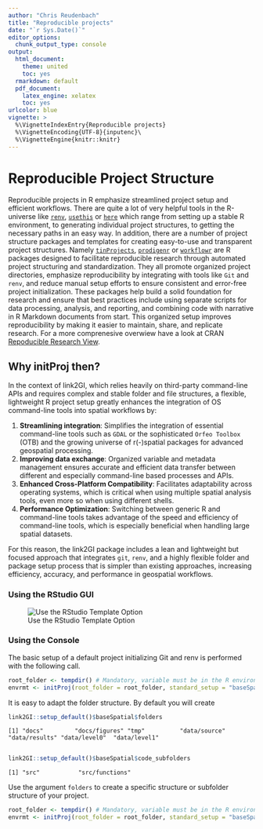 ```yaml
---
author: "Chris Reudenbach"
title: "Reproducible projects"
date: "`r Sys.Date()`"
editor_options:
  chunk_output_type: console
output:
  html_document: 
    theme: united
    toc: yes
  rmarkdown: default
  pdf_document:
    latex_engine: xelatex
    toc: yes
urlcolor: blue
vignette: >
  %\VignetteIndexEntry{Reproducible projects}
  %\VignetteEncoding{UTF-8}{inputenc}\
  %\VignetteEngine{knitr::knitr}
---
```




# Reproducible Project Structure

Reproducible projects in R emphasize streamlined project setup and efficient workflows. There are quite a lot of very helpful tools in the R-universe like [`renv`](https://cran.r-project.org/package=renv), [`usethis`](https://cran.r-project.org/package=usethis) or [`here`](https://cran.r-project.org/package=here) which range from setting up a stable R environment, to generating individual project structures, to getting the necessary paths in an easy way. In addition, there are a number of project structure packages and templates for creating easy-to-use and transparent project structures. Namely [`tinProjects`](https://cran.r-project.org/package=tinyProject), [`prodigenr`](https://cran.r-project.org/package=prodigenr) or [`workflowr`](https://cran.r-project.org/package=workflowr) are R packages designed to facilitate reproducible research through automated project structuring and standardization. They all promote organized project directories, emphasize reproducibility by integrating with tools like `Git` and `renv`, and reduce manual setup efforts to ensure consistent and error-free project initialization. These packages help build a solid foundation for research and ensure that best practices include using separate scripts for data processing, analysis, and reporting, and combining code with narrative in R Markdown documents from start. This organized setup improves reproducibility by making it easier to maintain, share, and replicate research. For a more comprenesive overwiew have a look at CRAN [Repoducible Research View ](https://cran.r-project.org/web/views/ReproducibleResearch.html).

## Why initProj then?
In the context of link2GI, which relies heavily on third-party command-line APIs and requires complex and stable folder and file structures, a flexible, lightweight R project setup greatly enhances the integration of OS command-line tools into spatial workflows by:

1. **Streamlining integration**: Simplifies the integration of essential command-line tools such as `GDAL` or the sophisticated `Orfeo Toolbox` (OTB) and the growing universe of r(-)spatial packages for advanced geospatial processing.
2. **Improving data exchange**: Organized variable and metadata management ensures accurate and efficient data transfer between different and especially command-line based processes and APIs.
3. **Enhanced Cross-Platform Compatibility**: Facilitates adaptability across operating systems, which is critical when using multiple spatial analysis tools, even more so when using different shells.
4. **Performance Optimization**: Switching between generic R and command-line tools takes advantage of the speed and efficiency of command-line tools, which is especially beneficial when handling large spatial datasets.

For this reason, the link2GI package includes a lean and lightweight but focused approach that integrates `git`, `renv`, and a highly flexible folder and package setup process that is simpler than existing approaches, increasing efficiency, accuracy, and performance in geospatial workflows.

### Using the RStudio GUI

![Use the RStudio Template Option](https://raw.githubusercontent.com/r-spatial/link2GI/master/figures/usegui.gif)

### Using the Console

The basic setup of a default project initializing Git and renv is performed with the following call. 

```R
root_folder <- tempdir() # Mandatory, variable must be in the R environment.
envrmt <- initProj(root_folder = root_folder, standard_setup = "baseSpatial")

```

It is easy to adapt the folder structure. By default you will create 
```R
link2GI::setup_default()$baseSpatial$folders
```
`[1] "docs"         "docs/figures" "tmp"          "data/source"  "data/results" "data/level0"  "data/level1" `

```R

link2GI::setup_default()$baseSpatial$code_subfolders

```

`[1] "src"           "src/functions"`

Use the argument `folders` to create a specific structure or subfolder structure of your project. 

```R
root_folder <- tempdir() # Mandatory, variable must be in the R environment.
envrmt <- initProj(root_folder = root_folder, standard_setup = "baseSpatial",folders = c("data/rawdata/provider1/", "docs/quarto/"))
```

